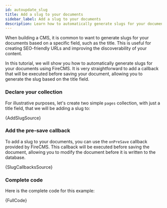 ```yaml
---
id: autoupdate_slug
title: Add a slug to your documents
sidebar_label: Add a slug to your documents
description: Learn how to automatically generate slugs for your documents in Firestore using FireCMS. This tutorial will guide you through the process of adding a slug field to your collection, configuring a custom field to generate slugs based on a document's title, and ensuring that slugs are unique across your Firestore database. By leveraging FireCMS's custom field capabilities and Firestore's unique index constraints, you can streamline the process of creating SEO-friendly URLs for your documents, enhancing the user experience and discoverability of your CMS application.
---
```


When building a CMS, it is common to want to generate slugs for your documents
based on a specific field, such as the title. This is useful for creating
SEO-friendly URLs and improving the discoverability of your content.

In this tutorial, we will show you how to automatically generate slugs for your
documents using FireCMS. It is very straightforward to add a callback that will
be executed before saving your document, allowing you to generate the slug based
on the title field.

### Declare your collection

For illustrative purposes, let's create two simple `pages` collection, with just a title field, that we will
be adding a slug to:



<CodeBlock language="tsx">{AddSlugSource}</CodeBlock>

### Add the pre-save callback

To add a slug to your documents, you can use the `onPreSave` callback provided by FireCMS.
This callback will be executed before saving the document, allowing you to modify the document before
it is written to the database.

<CodeBlock language="tsx">{SlugCallbacksSource}</CodeBlock>


### Complete code

Here is the complete code for this example:

<CodeBlock language="tsx">{FullCode}</CodeBlock>


